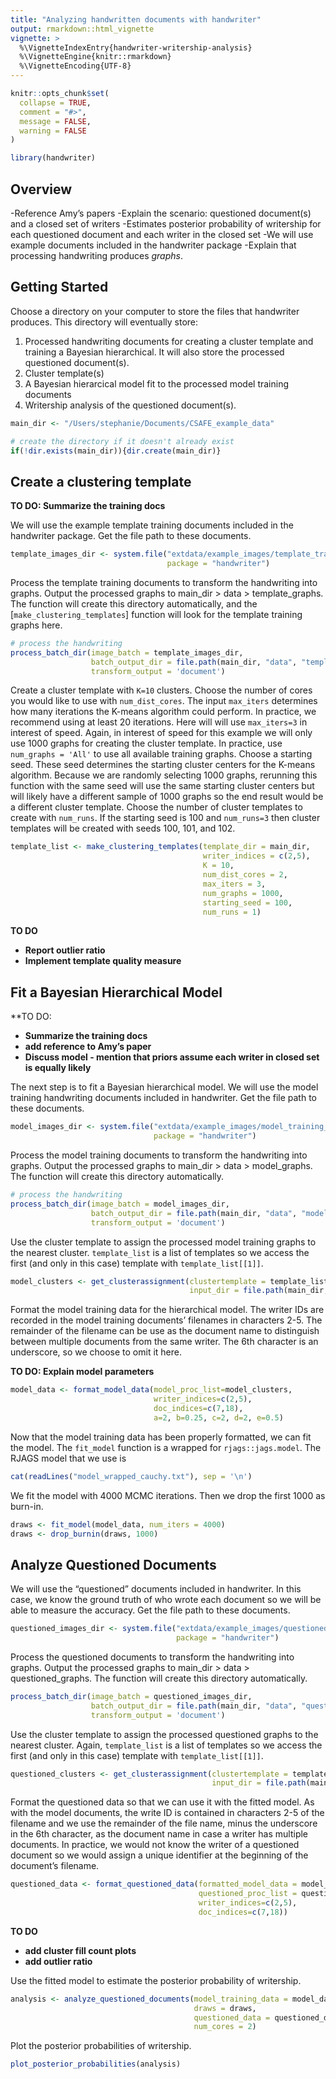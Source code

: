 ```yaml
---
title: "Analyzing handwritten documents with handwriter"
output: rmarkdown::html_vignette
vignette: >
  %\VignetteIndexEntry{handwriter-writership-analysis}
  %\VignetteEngine{knitr::rmarkdown}
  %\VignetteEncoding{UTF-8}
---
```


```r
knitr::opts_chunk$set(
  collapse = TRUE,
  comment = "#>",
  message = FALSE,
  warning = FALSE
)
```

```r
library(handwriter)
```

## Overview

-Reference Amy's papers 
-Explain the scenario: questioned document(s) and a closed set of writers
-Estimates posterior probability of writership for each questioned document and each writer in the closed set
-We will use example documents included in the handwriter package
-Explain that processing handwriting produces *graphs*.

## Getting Started
Choose a directory on your computer to store the files that handwriter produces. This directory will eventually store:

1. Processed handwriting documents for creating a cluster template and training a Bayesian hierarchical. It will also store the processed questioned document(s).
2. Cluster template(s)
3. A Bayesian hierarcical model fit to the processed model training documents
4. Writership analysis of the questioned document(s).

```r
main_dir <- "/Users/stephanie/Documents/CSAFE_example_data"

# create the directory if it doesn't already exist
if(!dir.exists(main_dir)){dir.create(main_dir)}
```

## Create a clustering template
**TO DO: Summarize the training docs**

We will use the example template training documents included in the handwriter package. Get the file path to these documents.
```r
template_images_dir <- system.file("extdata/example_images/template_training_images", 
                                   package = "handwriter")
```

Process the template training documents to transform the handwriting into graphs. Output the processed graphs to main_dir > data > template_graphs. The function will create this directory automatically, and the [`make_clustering_templates`] function will look for the template training graphs here. 
```r
# process the handwriting
process_batch_dir(image_batch = template_images_dir,
                  batch_output_dir = file.path(main_dir, "data", "template_graphs"),
                  transform_output = 'document')
```

Create a cluster template with `K=10` clusters. Choose the number of cores you would like to use with `num_dist_cores`. The input `max_iters` determines how many iterations the K-means algorithm could perform. In practice, we recommend using at least 20 iterations. Here will will use `max_iters=3` in interest of speed. Again, in interest of speed for this example we will only use 1000 graphs for creating the cluster template. In practice, use `num_graphs = 'All'` to use all available training graphs. Choose a starting seed. These seed determines the starting cluster centers for the K-means algorithm. Because we are randomly selecting 1000 graphs, rerunning this function with the same seed will use the same starting cluster centers but will likely have a different sample of 1000 graphs so the end result would be a different cluster template. Choose the number of cluster templates to create with `num_runs`. If the starting seed is 100 and `num_runs=3` then cluster templates will be created with seeds 100, 101, and 102. 
```r
template_list <- make_clustering_templates(template_dir = main_dir,
                                           writer_indices = c(2,5),
                                           K = 10,
                                           num_dist_cores = 2,
                                           max_iters = 3,
                                           num_graphs = 1000,
                                           starting_seed = 100,
                                           num_runs = 1)
```

**TO DO**

- **Report outlier ratio**
- **Implement template quality measure**

## Fit a Bayesian Hierarchical Model
**TO DO: 

- **Summarize the training docs**
- **add reference to Amy's paper**
- **Discuss model - mention that priors assume each writer in closed set is equally likely**

The next step is to fit a Bayesian hierarchical model. We will use the model training handwriting documents included in handwriter. Get the file path to these documents.
```r
model_images_dir <- system.file("extdata/example_images/model_training_images", 
                                package = "handwriter")
```

Process the model training documents to transform the handwriting into graphs. Output the processed graphs to main_dir > data > model_graphs. The function will create this directory automatically.
```r
# process the handwriting
process_batch_dir(image_batch = model_images_dir,
                  batch_output_dir = file.path(main_dir, "data", "model_graphs"),
                  transform_output = 'document')
```
  
Use the cluster template to assign the processed model training graphs to the nearest cluster. `template_list` is a list of templates so we access the first (and only in this case) template with `template_list[[1]]`.
```r
model_clusters <- get_clusterassignment(clustertemplate = template_list[[1]],
                                        input_dir = file.path(main_dir, "data", "model_graphs"))
```

Format the model training data for the hierarchical model. The writer IDs are recorded in the model training documents' filenames in characters 2-5. The remainder of the filename can be use as the document name to distinguish between multiple documents from the same writer. The 6th character is an underscore, so we choose to omit it here.

**TO DO: Explain model parameters**
```r
model_data <- format_model_data(model_proc_list=model_clusters, 
                                writer_indices=c(2,5), 
                                doc_indices=c(7,18), 
                                a=2, b=0.25, c=2, d=2, e=0.5)
```

Now that the model training data has been properly formatted, we can fit the model. The `fit_model` function 
is a wrapped for `rjags::jags.model`. The RJAGS model that we use is 
```r
cat(readLines("model_wrapped_cauchy.txt"), sep = '\n')
```

We fit the model with 4000 MCMC iterations. Then we drop the first 1000 as burn-in.
```r
draws <- fit_model(model_data, num_iters = 4000)
draws <- drop_burnin(draws, 1000)
```

## Analyze Questioned Documents
We will use the "questioned" documents included in handwriter. In this case, we know the ground truth of who wrote each document so we will be able to measure the accuracy. Get the file path to these documents.
```r
questioned_images_dir <- system.file("extdata/example_images/questioned_images", 
                                     package = "handwriter")
```

Process the questioned documents to transform the handwriting into graphs. Output the processed graphs to main_dir > data > questioned_graphs. The function will create this directory automatically.
```r
process_batch_dir(image_batch = questioned_images_dir,
                  batch_output_dir = file.path(main_dir, "data", "questioned_graphs"),
                  transform_output = 'document')
```

Use the cluster template to assign the processed questioned graphs to the nearest cluster. Again, `template_list` is a list of templates so we access the first (and only in this case) template with `template_list[[1]]`.
```r
questioned_clusters <- get_clusterassignment(clustertemplate = template_list[[1]], 
                                             input_dir = file.path(main_dir, "data", "questioned_graphs"))
```

Format the questioned data so that we can use it with the fitted model. As with the model documents, the write ID is contained in characters 2-5 of the filename and we use the remainder of the file name, minus the underscore in the 6th character, as the document name in case a writer has multiple documents. In practice, we would not know the writer of a questioned document so we would assign a unique identifier at the beginning of the document's filename.
```r
questioned_data <- format_questioned_data(formatted_model_data = model_data,
                                          questioned_proc_list = questioned_clusters,
                                          writer_indices=c(2,5), 
                                          doc_indices=c(7,18))
```

**TO DO**

- **add cluster fill count plots**
- **add outlier ratio**

Use the fitted model to estimate the posterior probability of writership.
```r
analysis <- analyze_questioned_documents(model_training_data = model_data, 
                                         draws = draws, 
                                         questioned_data = questioned_data, 
                                         num_cores = 2)
```

Plot the posterior probabilities of writership.
```r
plot_posterior_probabilities(analysis)
```

